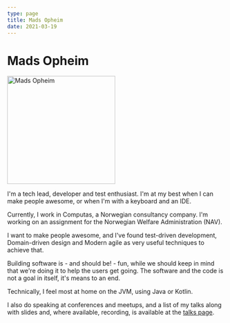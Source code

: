 ```yaml
---
type: page
title: Mads Opheim
date: 2021-03-19
---
```


# Mads Opheim

<Image src="/images/author.jpg" width="250" height="250" className="author" alt="Mads Opheim" priority />

I'm a tech lead, developer and test enthusiast. I'm at my best when I can make people awesome, or when I'm with a keyboard and an IDE.

Currently, I work in Computas, a Norwegian consultancy company. I'm working on an assignment for the Norwegian Welfare Administration (NAV).

I want to make people awesome, and I've found test-driven development, Domain-driven design and Modern agile as very useful techniques to achieve that.

Building software is - and should be! - fun, while we should keep in mind that we're doing it to help the users get going. The software and the code is not a goal in itself, it's means to an end. 

Technically, I feel most at home on the JVM, using Java or Kotlin.

I also do speaking at conferences and meetups, and a list of my talks along with slides and, where available, recording, is available at the <a href="talks">talks page</a>.